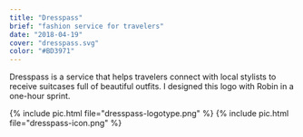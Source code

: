 ```yaml
---
title: "Dresspass"
brief: "fashion service for travelers"
date: "2018-04-19"
cover: "dresspass.svg"
color: "#BD3971"
---
```


Dresspass is a service that helps travelers connect with local stylists to receive suitcases full of beautiful outfits. I designed this logo with Robin in a one-hour sprint.

{% include pic.html file="dresspass-logotype.png" %}
{% include pic.html file="dresspass-icon.png" %}
